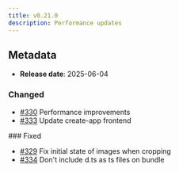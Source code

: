 ```yaml
---
title: v0.21.0
description: Performance updates
---
```


## Metadata

- **Release date**: 2025-06-04

### Changed

- [#330](https://github.com/InditexTech/weavejs/issues/330) Performance improvements
- [#333](https://github.com/InditexTech/weavejs/issues/333) Update create-app frontend

### Fixed

- [#329](https://github.com/InditexTech/weavejs/issues/329) Fix initial state of images when cropping
- [#334](https://github.com/InditexTech/weavejs/issues/334) Don't include d.ts as ts files on bundle
